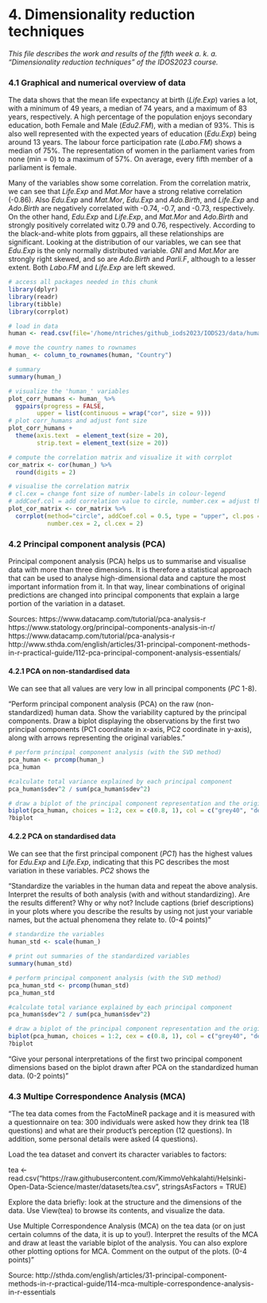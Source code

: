 # 4. Dimensionality reduction techniques

*This file describes the work and results of the fifth week a. k. a. "Dimensionality reduction techniques" of the IDOS2023 course.*

### 4.1 Graphical and numerical overview of data 

The data shows that the mean life expectancy at birth (*Life.Exp*) varies a lot, with a minimum of 49 years, a median of 74 years, and a maximum of 83 years, respectively. A high percentage of the population enjoys secondary education, both Female and Male (*Edu2.FM*), with a median of 93%. This is also well represented with the expected years of education (*Edu.Exp*) being around 13 years. The labour force participation rate (*Labo.FM*) shows a median of 75%. The representation of women in the parliament varies from none (min = 0) to a maximum of 57%. On average, every fifth member of a parliament is female. 

Many of the variables show some correlation. From the correlation matrix, we can see that *Life.Exp* and *Mat.Mor* have a strong relative correlation (-0.86). Also *Edu.Exp* and *Mat.Mor*, *Edu.Exp* and *Ado.Birth*, and *Life.Exp* and *Ado.Birth* are negatively correlated with -0.74, -0.7, and -0.73, respectively. On the other hand, *Edu.Exp* and *Life.Exp*, and *Mat.Mor* and *Ado.Birth* and strongly positively correlated witz 0.79 and 0.76, respectively. According to the black-and-white plots from ggpairs, all these relationships are significant. Looking at the distribution of our variables, we can see that *Edu.Exp* is the only normally distributed variable. *GNI* and *Mat.Mor* are strongly right skewed, and so are *Ado.Birth* and *Parli.F*, although to a lesser extent. Both *Labo.FM* and *Life.Exp* are left skewed.

```r
# access all packages needed in this chunk
library(dplyr)
library(readr)
library(tibble)
library(corrplot)

# load in data
human <- read.csv(file='/home/ntriches/github_iods2023/IODS23/data/human.csv', header=TRUE)

# move the country names to rownames
human_ <- column_to_rownames(human, "Country")

# summary
summary(human_)

# visualize the 'human_' variables
plot_corr_humans <- human_ %>%
  ggpairs(progress = FALSE,
        upper = list(continuous = wrap("cor", size = 9)))
# plot corr_humans and adjust font size
plot_corr_humans + 
  theme(axis.text  = element_text(size = 20),
        strip.text = element_text(size = 20))

# compute the correlation matrix and visualize it with corrplot
cor_matrix <- cor(human_) %>%
  round(digits = 2)

# visualise the correlation matrix
# cl.cex = change font size of number-labels in colour-legend
# addCoef.col = add correlation value to circle, number.cex = adjust the font size of the number
plot_cor_matrix <- cor_matrix %>%
  corrplot(method="circle", addCoef.col = 0.5, type = "upper", cl.pos = "b", tl.pos = "d", tl.cex = 2,
           number.cex = 2, cl.cex = 2)


```

### 4.2 Principal component analysis (PCA)

Principal component analysis (PCA) helps us to summarise and visualise data with more than three dimensions. It is therefore a statistical approach that can be used to analyse high-dimensional data and capture the most important information from it. In that way, linear combinations of original predictions are changed into principal components that explain a large portion of the variation in a dataset.

Sources: 
https://www.datacamp.com/tutorial/pca-analysis-r
https://www.statology.org/principal-components-analysis-in-r/ 
https://www.datacamp.com/tutorial/pca-analysis-r
http://www.sthda.com/english/articles/31-principal-component-methods-in-r-practical-guide/112-pca-principal-component-analysis-essentials/

#### 4.2.1 PCA on non-standardised data

We can see that all values are very low in all principal components (*PC* 1-8).


"Perform principal component analysis (PCA) on the raw (non-standardized) human data. Show the variability captured by the principal components. Draw a biplot displaying the observations by the first two principal components (PC1 coordinate in x-axis, PC2 coordinate in y-axis), along with arrows representing the original variables."

```r
# perform principal component analysis (with the SVD method)
pca_human <- prcomp(human_)
pca_human

#calculate total variance explained by each principal component
pca_human$sdev^2 / sum(pca_human$sdev^2)

# draw a biplot of the principal component representation and the original variables
biplot(pca_human, choices = 1:2, cex = c(0.8, 1), col = c("grey40", "deeppink2"))
?biplot

```



#### 4.2.2 PCA on standardised data 

We can see that the first principal component (*PC1*) has the highest values for *Edu.Exp* and *Life.Exp*, indicating that this PC describes the most variation in these variables. *PC2* shows the 

"Standardize the variables in the human data and repeat the above analysis. Interpret the results of both analysis (with and without standardizing). Are the results different? Why or why not? Include captions (brief descriptions) in your plots where you describe the results by using not just your variable names, but the actual phenomena they relate to. (0-4 points)"


```r
# standardize the variables
human_std <- scale(human_)

# print out summaries of the standardized variables
summary(human_std)

# perform principal component analysis (with the SVD method)
pca_human_std <- prcomp(human_std)
pca_human_std

#calculate total variance explained by each principal component
pca_human$sdev^2 / sum(pca_human$sdev^2)

# draw a biplot of the principal component representation and the original variables
biplot(pca_human, choices = 1:2, cex = c(0.8, 1), col = c("grey40", "deeppink2"))
?biplot

```




"Give your personal interpretations of the first two principal component dimensions based on the biplot drawn after PCA on the standardized human data. (0-2 points)"


### 4.3 Multipe Correspondence Analysis (MCA)




"The tea data comes from the FactoMineR package and it is measured with a questionnaire on tea: 300 individuals were asked how they drink tea (18 questions) and what are their product's perception (12 questions). In addition, some personal details were asked (4 questions).

Load the tea dataset and convert its character variables to factors:

tea <- read.csv("https://raw.githubusercontent.com/KimmoVehkalahti/Helsinki-Open-Data-Science/master/datasets/tea.csv", stringsAsFactors = TRUE)

Explore the data briefly: look at the structure and the dimensions of the data. Use View(tea) to browse its contents, and visualize the data.

Use Multiple Correspondence Analysis (MCA) on the tea data (or on just certain columns of the data, it is up to you!). Interpret the results of the MCA and draw at least the variable biplot of the analysis. You can also explore other plotting options for MCA. Comment on the output of the plots. (0-4 points)"


Source: http://sthda.com/english/articles/31-principal-component-methods-in-r-practical-guide/114-mca-multiple-correspondence-analysis-in-r-essentials
